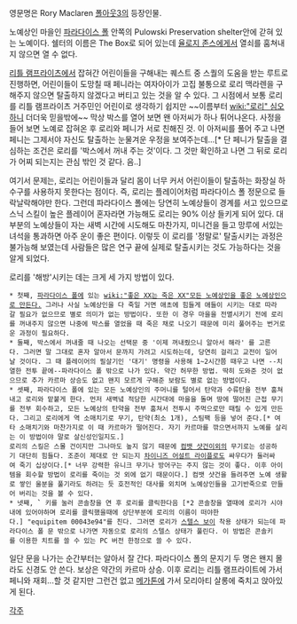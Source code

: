 영문명은 Rory Maclaren
[[폴아웃3]]의 등장인물.

노예상인 마을인 [[파라다이스 폴]] 안쪽의 Pulowski Preservation shelter안에 갇혀 있는 노예이다. 쉘터의 이름은 The Box로 되어 있는데 [[율로지 존스]]에게서 열쇠를 훔쳐내지 않으면 열 수 없다.

[[리틀 램프라이츠]]에서 잡혀간 어린이들을 구해내는 퀘스트 중 스퀄의 도움을 받는 루트로 진행하면, 어린이들이 도망칠 때 페니라는 여자아이가 고집 불통으로 로리 맥라렌을 구해주지 않으면 탈출하지 않겠다고 버티고 있는 것을 알 수 있다. 
그 시점에서 보통 로리를 리틀 램프라이츠 거주민인 어린이로 생각하기 쉽지만 ~~이름부터 [[wiki:"로리" 심오하니]] 더더욱 믿을밖에~~ 막상 박스를 열어 보면 왠 아저씨가 하나 튀어나온다. 사정을 들어 보면 노예로 잡혀온 후 로리와 페니가 서로 친해진 것. 이 아저씨를 풀어 주고 나면 페니는 그제서야 자신도 탈출하는 눈물겨운 우정을 보여주는데...[* 단 페니가 탈출을 결심하는 조건은 로리를 '박스에서 꺼내 주는 것'이다. 그 것만 확인하고 나면 그 뒤로 로리가 어찌 되는지는 관심 밖인 것 같다. 음..]

여기서 문제는, 로리는 어린이들과 달리 몸이 너무 커서 어린이들이 탈출하는 화장실 하수구를 사용하지 못한다는 점이다. 즉, 로리는 플레이어처럼 파라다이스 폴 정문으로 들락날락해야만 한다. 그런데 파라다이스 폴에는 당연히 노예상들이 경계를 서고 있으므로 스닉 스킬이 높은 플레이어 혼자라면 가능해도 로리는 90% 이상 들키게 되어 있다. 대부분의 노예상들이 자는 새벽 시간에 시도해도 마찬가지, 미니건을 들고 망루에 서있는 녀석을 통과하면 아주 운이 좋은 편이다. 이렇듯 이 로리를 '정말로' 탈출시키는 과정은 불가능해 보였는데 사람들은 많은 연구 끝에 실제로 탈출시키는 것도 가능하다는 것을 알게 되었다.

로리를 '해방'시키는 데는 크게 세 가지 방법이 있다.
 * 첫째, [[파라다이스 폴]]에 있는 [[wiki:"좋은 XX는 죽은 XX"모든 노예상인을 좋은 노예상인으로 만든다.]] 그러나 사실 노예상인을 다 죽일 거면 애초에 힘들게 애들이 시키는 대로 따라갈 필요가 없으므로 별로 의미가 없는 방법이다. 또한 이 경우 마을을 전멸시키기 전에 로리를 꺼내주지 않으면 나중에 박스를 열었을 때 죽은 채로 나오기 때문에 미리 풀어주는 번거로운 과정이 필요하다.
 * 둘째, 박스에서 꺼내줄 때 나오는 선택문 중 '이제 꺼내줬으니 알아서 해라' 를 고른다. 그러면 말 그대로 혼자 알아서 문까지 가려고 시도하는데, 당연히 걸리고 교전이 일어날 것이다. 그 때 플레이어의 필살기인 '대기' 명령을 사용해 1~2시간쯤 때우고 나면 --치열한 전투 끝에--파라다이스 폴 밖으로 나가 있다. 약간 허무한 방법. 딱히 도와준 것이 없으므로 추가 카르마 상승도 없고 왠지 모르게 구해준 보람도 별로 없는 방법이다.
 * 셋째, 파라다이스 폴에 있는 모든 노예상인의 주머니를 털어서 탄약과 수류탄을 전부 훔쳐내고 로리와 맡붙게 한다. 먼저 새벽녘 적당한 시간대에 마을을 돌며 땅에 떨어진 근접 무기를 전부 회수하고, 모든 노예상의 탄약을 전부 훔쳐서 전투시 주먹으로만 때릴 수 있게 만든다. 그리고 로리에게 역 소매치기로 무기, 탄약(최소 1개), 스팀팩 등을 넣어 준다.[* 여타 소매치기와 마찬가지로 이 때 카르마가 떨어진다. 자기 카르마를 깎으면서까지 노예를 살리는 이 방법이야 말로 살신성인일지도.]  
 로리의 스킬은 스몰 건이지만 그나마도 높지 않기 때문에 [[컴뱃 샷건]]이외의 무기로는 성공하기 대단히 힘들다. 조준이 제대로 안 되는지 [[차이니즈 어설트 라이플]]로도 싸우다가 둘러싸여 죽기 십상이다.[* 너무 강력한 유니크 무기나 방어구는 주지 않는 것이 좋다. 이후 아이템을 회수할 방법이 로리를 죽이는 것 외에 없기 때문이다.] 컴뱃 샷건을 들려주면 노예 생활로 쌓인 울분을 풀기라도 하려는 듯 호전적인 대사를 외치며 노예상인들을 고기반죽으로 만들어 버리는 것을 볼 수 있다. 
 * 넷째, '''`''' 키를 눌러 콘솔창을 연 후 로리를 클릭한다음 [*2 콘솔창을 열때에 로리가 시야내에 있어야하며 로리를 클릭했을때에 상단부분에 로리의 이름이 떠야한다.] "equipitem 00043e94"를 친다. 그러면 로리가 [[스텔스 보이]] 착용 상태가 되는데 파라다이스 폴 문 밖으로 나가면 자동으로 로리의 스텔스 상태가 풀린다. 이 방법은 콘솔키를 이용한 치트를 쓸 수 있는 PC 버전 한정으로 쓸 수 있다. 

일단 문을 나가는 순간부터는 알아서 잘 간다. 파라다이스 폴의 문지기 두 명은 왠지 몰라도 신경도 안 쓴다. 보상은 약간의 카르마 상승. 이후 로리는 리틀 램프라이트에 가서 페니와 재회...할 것 같지만 그런건 없고 [[메가톤]]에 가서 모리아티 살롱에 죽치고 앉아있게 된다.

[[각주]]
